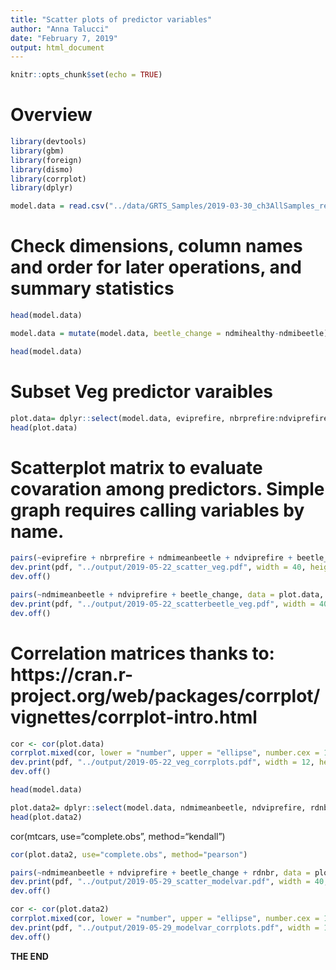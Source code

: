 ```yaml
---
title: "Scatter plots of predictor variables"
author: "Anna Talucci"
date: "February 7, 2019"
output: html_document
---
```

```r
knitr::opts_chunk$set(echo = TRUE)
```

# Overview


```r
library(devtools)
library(gbm)
library(foreign)
library(dismo)
library(corrplot)
library(dplyr)
```



```r
model.data = read.csv("../data/GRTS_Samples/2019-03-30_ch3AllSamples_removeoutliers.csv", header=TRUE, sep = ",", strip.white = TRUE)
```

# Check dimensions, column names and order for later operations, and summary statistics
```r
head(model.data)
```

```r
model.data = mutate(model.data, beetle_change = ndmihealthy-ndmibeetle) 
```



```r
head(model.data)
```

# Subset Veg predictor varaibles
```r
plot.data= dplyr::select(model.data, eviprefire, nbrprefire:ndviprefire, beetle_change)
head(plot.data)
```


# Scatterplot matrix to evaluate covaration among predictors.  Simple graph requires calling variables by name.
```r
pairs(~eviprefire + nbrprefire + ndmimeanbeetle + ndviprefire + beetle_change, data = plot.data, lower.panel = NULL, cex.labels = 4, cex.axis = 4) #Could include title
dev.print(pdf, "../output/2019-05-22_scatter_veg.pdf", width = 40, height = 40)
dev.off()
```

```r
pairs(~ndmimeanbeetle + ndviprefire + beetle_change, data = plot.data, lower.panel = NULL, cex.labels = 4, cex.axis = 4) #Could include title
dev.print(pdf, "../output/2019-05-22_scatterbeetle_veg.pdf", width = 40, height = 40)
dev.off()
```



# Correlation matrices thanks to: https://cran.r-project.org/web/packages/corrplot/vignettes/corrplot-intro.html
```r
cor <- cor(plot.data)
corrplot.mixed(cor, lower = "number", upper = "ellipse", number.cex = 1.2, tl.col = "black" , lower.col = "black")
dev.print(pdf, "../output/2019-05-22_veg_corrplots.pdf", width = 12, height = 12)
dev.off()
```
```r
head(model.data)
```

```r
plot.data2= dplyr::select(model.data, ndmimeanbeetle, ndviprefire, rdnbr, beetle_change)
head(plot.data2)
```

cor(mtcars, use="complete.obs", method="kendall") 
```r
cor(plot.data2, use="complete.obs", method="pearson")
```


```r
pairs(~ndmimeanbeetle + ndviprefire + beetle_change + rdnbr, data = plot.data2, lower.panel = NULL, cex.labels = 4, cex.axis = 4) #Could include title
dev.print(pdf, "../output/2019-05-29_scatter_modelvar.pdf", width = 40, height = 40)
dev.off()
```

```r
cor <- cor(plot.data2)
corrplot.mixed(cor, lower = "number", upper = "ellipse", number.cex = 1.2, tl.col = "black" , lower.col = "black")
dev.print(pdf, "../output/2019-05-29_modelvar_corrplots.pdf", width = 12, height = 12)
dev.off()
```
**THE END**